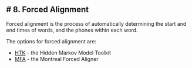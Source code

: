 # 8. Forced Alignment
--------------------

Forced alignment is the process of automatically determining the start
and end times of words, and the phones within each word.

The options for forced alignment are:

-   [HTK](forced-alignment-htk.qmd) - the Hidden Markov Model Toolkit
-   [MFA](forced-alignment-mfa.qmd) - the Montreal Forced Aligner
